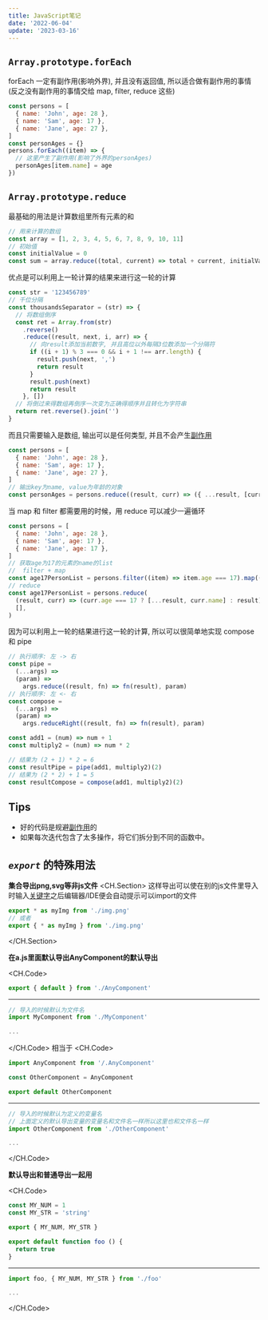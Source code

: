 ```yaml
---
title: JavaScript笔记
date: '2022-06-04'
update: '2023-03-16'
---
```


## `Array.prototype.forEach`

forEach 一定有<span id="foreach">副作用</span>(影响外界), 并且没有返回值, 所以适合做有副作用的事情(反之没有副作用的事情交给 map, filter, reduce 这些)

```js
const persons = [
  { name: 'John', age: 28 },
  { name: 'Sam', age: 17 },
  { name: 'Jane', age: 27 },
]
const personAges = {}
persons.forEach((item) => {
  // 这里产生了副作用(影响了外界的personAges)
  personAges[item.name] = age
})
```

## `Array.prototype.reduce`

最基础的用法是计算数组里所有元素的和

```js
// 用来计算的数组
const array = [1, 2, 3, 4, 5, 6, 7, 8, 9, 10, 11]
// 初始值
const initialValue = 0
const sum = array.reduce((total, current) => total + current, initialValue)
```

优点是可以利用上一轮计算的结果来进行这一轮的计算

```js
const str = '123456789'
// 千位分隔
const thousandsSeparator = (str) => {
  // 将数组倒序
  const ret = Array.from(str)
    .reverse()
    .reduce((result, next, i, arr) => {
      // 向result添加当前数字, 并且高位以外每隔3位数添加一个分隔符
      if ((i + 1) % 3 === 0 && i + 1 !== arr.length) {
        result.push(next, ',')
        return result
      }
      result.push(next)
      return result
    }, [])
  // 将倒过来得数组再倒序一次变为正确得顺序并且转化为字符串
  return ret.reverse().join('')
}
```

而且只需要输入是数组, 输出可以是任何类型, 并且不会产生[副作用](#foreach)

```js
const persons = [
  { name: 'John', age: 28 },
  { name: 'Sam', age: 17 },
  { name: 'Jane', age: 27 },
]
// 输出key为name, value为年龄的对象
const personAges = persons.reduce((result, curr) => ({ ...result, [curr.name]: curr.age }), {})
```

当 map 和 filter 都需要用的时候，用 reduce 可以减少一遍循环

```js
const persons = [
  { name: 'John', age: 28 },
  { name: 'Sam', age: 17 },
  { name: 'Jane', age: 17 },
]
// 获取age为17的元素的name的list
//  filter + map
const age17PersonList = persons.filter((item) => item.age === 17).map((item) => item.name)
// reduce
const age17PersonList = persons.reduce(
  (result, curr) => (curr.age === 17 ? [...result, curr.name] : result),
  [],
)
```

因为可以利用上一轮的结果进行这一轮的计算, 所以可以很简单地实现 compose 和 pipe

```js
// 执行顺序: 左 -> 右
const pipe =
  (...args) =>
  (param) =>
    args.reduce((result, fn) => fn(result), param)
// 执行顺序: 左 <- 右
const compose =
  (...args) =>
  (param) =>
    args.reduceRight((result, fn) => fn(result), param)

const add1 = (num) => num + 1
const multiply2 = (num) => num * 2

// 结果为 (2 + 1) * 2 = 6
const resultPipe = pipe(add1, multiply2)(2)
// 结果为 (2 * 2) + 1 = 5
const resultCompose = compose(add1, multiply2)(2)
```

## Tips

- 好的代码是规避[副作用][]的
- 如果每次迭代包含了太多操作，将它们拆分到不同的函数中。

## _`export`_ 的特殊用法

**集合导出png,svg等非js文件**
<CH.Section>
这样导出可以使在别的js文件里导入时输入[关键字](focus://#1[13:17],3[15:19])之后编辑器/IDE便会自动提示可以import的文件
```js
export * as myImg from './img.png'
// 或者
export { * as myImg } from './img.png'
```
</CH.Section>

**在a.js里面默认导出AnyComponent的默认导出**

<CH.Code>
```js MyComponent.js
export { default } from './AnyComponent'
```
---
```js b.js
// 导入的时候默认为文件名
import MyComponent from './MyComponent'

...
```
</CH.Code>
相当于
<CH.Code>
```js OtherComponent.js
import AnyComponent from '/.AnyComponent'

const OtherComponent = AnyComponent

export default OtherComponent
```
---
```js b.js
// 导入的时候默认为定义的变量名
// 上面定义的默认导出变量的变量名和文件名一样所以这里也和文件名一样
import OtherComponent from './OtherComponent'

...
```
</CH.Code>

**默认导出和普通导出一起用**

<CH.Code>
```js foo.js
const MY_NUM = 1
const MY_STR = 'string'

export { MY_NUM, MY_STR }

export default function foo () {
  return true
}
```
---
```js bar.js
import foo, { MY_NUM, MY_STR } from './foo'

...
```
</CH.Code>

[副作用]: https://zh.m.wikipedia.org/zh-hans/%E5%89%AF%E4%BD%9C%E7%94%A8_(%E8%AE%A1%E7%AE%97%E6%9C%BA%E7%A7%91%E5%AD%A6)
